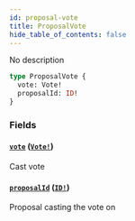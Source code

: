 ```yaml
---
id: proposal-vote
title: ProposalVote
hide_table_of_contents: false
---
```



No description

```graphql
type ProposalVote {
  vote: Vote!
  proposalId: ID!
}
```


### Fields

#### [`vote`](#) ([`Vote!`](/docs/testnet/graphql/objects/vote))

Cast vote


#### [`proposalId`](#) ([`ID!`](/docs/testnet/graphql/scalars/id))

Proposal casting the vote on




